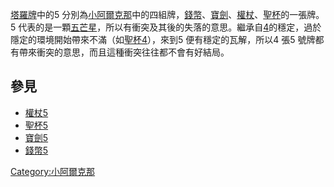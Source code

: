 {{unreferenced|time=2019-03-30T11:36:21+00:00}}
[[塔羅牌|塔羅牌]]中的5 分別為[[小阿爾克那|小阿爾克那]]中的四組牌，[[錢幣_(塔羅牌)|錢幣]]、[[寶劍|寶劍]]、[[權杖|權杖]]、[[聖杯|聖杯]]的一張牌。5 代表的是一顆[[五芒星|五芒星]]，所以有衝突及其後的失落的意思。繼承自[[4_(塔羅牌)|4]]的穩定，過於隱定的環境開始帶來不滿（如[[聖杯4|聖杯4]]），來到5 便有穩定的瓦解，所以4 張5 號牌都有帶來衝突的意思，而且這種衝突往往都不會有好結局。

== 參見 ==
* [[權杖5|權杖5]]
* [[聖杯5|聖杯5]]
* [[寶劍5|寶劍5]]
* [[錢幣5|錢幣5]]

[[Category:小阿爾克那|Category:小阿爾克那]]
{{塔罗牌}}
{{占星学小作品}}